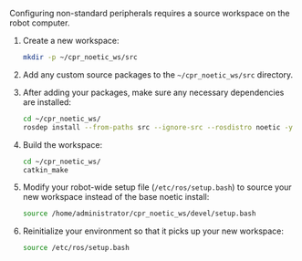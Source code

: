 Configuring non-standard peripherals requires a source workspace on the robot computer.

1. Create a new workspace:

    ```bash
    mkdir -p ~/cpr_noetic_ws/src
    ```

2. Add any custom source packages to the `~/cpr_noetic_ws/src` directory.

3. After adding your packages, make sure any necessary dependencies are installed:

    ```bash
    cd ~/cpr_noetic_ws/
    rosdep install --from-paths src --ignore-src --rosdistro noetic -y
    ```

4. Build the workspace:

    ```bash
    cd ~/cpr_noetic_ws/
    catkin_make
    ```

5. Modify your robot-wide setup file (`/etc/ros/setup.bash`) to source your new workspace instead
   of the base noetic install:

    ```bash
    source /home/administrator/cpr_noetic_ws/devel/setup.bash
    ```

6. Reinitialize your environment so that it picks up your new workspace:

    ```bash
    source /etc/ros/setup.bash
    ```